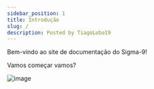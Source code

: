 ```yaml
---
sidebar_position: 1
title: Introdução
slug: /
description: Posted by TiagoLobo19
---
```

Bem-vindo ao site de documentação do Sigma-9!

Vamos começar vamos?

![image](https://cdn.discordapp.com/attachments/1073693490229284975/1075019264332939295/image.png)
